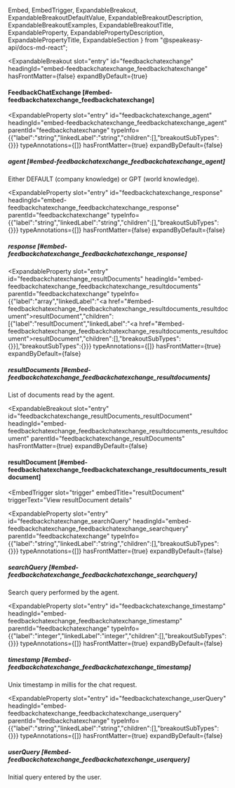   Embed,
  EmbedTrigger,
  ExpandableBreakout,
  ExpandableBreakoutDefaultValue,
  ExpandableBreakoutDescription,
  ExpandableBreakoutExamples,
  ExpandableBreakoutTitle,
  ExpandableProperty,
  ExpandablePropertyDescription,
  ExpandablePropertyTitle,
  ExpandableSection
} from "@speakeasy-api/docs-md-react";

<ExpandableSection>

<ExpandableBreakout
  slot="entry"
  id="feedbackchatexchange"
  headingId="embed-feedbackchatexchange_feedbackchatexchange"
  hasFrontMatter={false}
  expandByDefault={true}
>

<ExpandableBreakoutTitle slot="title">

#### FeedbackChatExchange [#embed-feedbackchatexchange_feedbackchatexchange]

</ExpandableBreakoutTitle>

<ExpandableBreakoutDescription slot="description">

</ExpandableBreakoutDescription>

<ExpandableBreakoutExamples slot="examples">

</ExpandableBreakoutExamples>

<ExpandableBreakoutDefaultValue slot="defaultValue">

</ExpandableBreakoutDefaultValue>

</ExpandableBreakout>

<ExpandableProperty
  slot="entry"
  id="feedbackchatexchange_agent"
  headingId="embed-feedbackchatexchange_feedbackchatexchange_agent"
  parentId="feedbackchatexchange"
  typeInfo={{"label":"string","linkedLabel":"string","children":[],"breakoutSubTypes":{}}}
  typeAnnotations={[]}
  hasFrontMatter={true}
  expandByDefault={false}
>

<ExpandablePropertyTitle slot="title">

##### agent [#embed-feedbackchatexchange_feedbackchatexchange_agent]

</ExpandablePropertyTitle>

<ExpandablePropertyDescription slot="description">

Either DEFAULT (company knowledge) or GPT (world knowledge).

</ExpandablePropertyDescription>

</ExpandableProperty>

<ExpandableProperty
  slot="entry"
  id="feedbackchatexchange_response"
  headingId="embed-feedbackchatexchange_feedbackchatexchange_response"
  parentId="feedbackchatexchange"
  typeInfo={{"label":"string","linkedLabel":"string","children":[],"breakoutSubTypes":{}}}
  typeAnnotations={[]}
  hasFrontMatter={false}
  expandByDefault={false}
>

<ExpandablePropertyTitle slot="title">

##### response [#embed-feedbackchatexchange_feedbackchatexchange_response]

</ExpandablePropertyTitle>

</ExpandableProperty>

<ExpandableProperty
  slot="entry"
  id="feedbackchatexchange_resultDocuments"
  headingId="embed-feedbackchatexchange_feedbackchatexchange_resultdocuments"
  parentId="feedbackchatexchange"
  typeInfo={{"label":"array","linkedLabel":"<a href=\"#embed-feedbackchatexchange_feedbackchatexchange_resultdocuments_resultdocument\">resultDocument</a>","children":[{"label":"resultDocument","linkedLabel":"<a href=\"#embed-feedbackchatexchange_feedbackchatexchange_resultdocuments_resultdocument\">resultDocument</a>","children":[],"breakoutSubTypes":{}}],"breakoutSubTypes":{}}}
  typeAnnotations={[]}
  hasFrontMatter={true}
  expandByDefault={false}
>

<ExpandablePropertyTitle slot="title">

##### resultDocuments [#embed-feedbackchatexchange_feedbackchatexchange_resultdocuments]

</ExpandablePropertyTitle>

<ExpandablePropertyDescription slot="description">

List of documents read by the agent.

</ExpandablePropertyDescription>

</ExpandableProperty>

<ExpandableBreakout
  slot="entry"
  id="feedbackchatexchange_resultDocuments_resultDocument"
  headingId="embed-feedbackchatexchange_feedbackchatexchange_resultdocuments_resultdocument"
  parentId="feedbackchatexchange_resultDocuments"
  hasFrontMatter={true}
  expandByDefault={false}
>

<ExpandableBreakoutTitle slot="title">

#### resultDocument [#embed-feedbackchatexchange_feedbackchatexchange_resultdocuments_resultdocument]

</ExpandableBreakoutTitle>

<ExpandableBreakoutDescription slot="description">

</ExpandableBreakoutDescription>

<ExpandableBreakoutExamples slot="examples">

</ExpandableBreakoutExamples>

<ExpandableBreakoutDefaultValue slot="defaultValue">

</ExpandableBreakoutDefaultValue>

<Embed slot="embed">

<EmbedTrigger
  slot="trigger"
  embedTitle="resultDocument"
  triggerText="View resultDocument details"
>

<Embedresultdocument />

</EmbedTrigger>

</Embed>

</ExpandableBreakout>

<ExpandableProperty
  slot="entry"
  id="feedbackchatexchange_searchQuery"
  headingId="embed-feedbackchatexchange_feedbackchatexchange_searchquery"
  parentId="feedbackchatexchange"
  typeInfo={{"label":"string","linkedLabel":"string","children":[],"breakoutSubTypes":{}}}
  typeAnnotations={[]}
  hasFrontMatter={true}
  expandByDefault={false}
>

<ExpandablePropertyTitle slot="title">

##### searchQuery [#embed-feedbackchatexchange_feedbackchatexchange_searchquery]

</ExpandablePropertyTitle>

<ExpandablePropertyDescription slot="description">

Search query performed by the agent.

</ExpandablePropertyDescription>

</ExpandableProperty>

<ExpandableProperty
  slot="entry"
  id="feedbackchatexchange_timestamp"
  headingId="embed-feedbackchatexchange_feedbackchatexchange_timestamp"
  parentId="feedbackchatexchange"
  typeInfo={{"label":"integer","linkedLabel":"integer","children":[],"breakoutSubTypes":{}}}
  typeAnnotations={[]}
  hasFrontMatter={true}
  expandByDefault={false}
>

<ExpandablePropertyTitle slot="title">

##### timestamp [#embed-feedbackchatexchange_feedbackchatexchange_timestamp]

</ExpandablePropertyTitle>

<ExpandablePropertyDescription slot="description">

Unix timestamp in millis for the chat request.

</ExpandablePropertyDescription>

</ExpandableProperty>

<ExpandableProperty
  slot="entry"
  id="feedbackchatexchange_userQuery"
  headingId="embed-feedbackchatexchange_feedbackchatexchange_userquery"
  parentId="feedbackchatexchange"
  typeInfo={{"label":"string","linkedLabel":"string","children":[],"breakoutSubTypes":{}}}
  typeAnnotations={[]}
  hasFrontMatter={true}
  expandByDefault={false}
>

<ExpandablePropertyTitle slot="title">

##### userQuery [#embed-feedbackchatexchange_feedbackchatexchange_userquery]

</ExpandablePropertyTitle>

<ExpandablePropertyDescription slot="description">

Initial query entered by the user.

</ExpandablePropertyDescription>

</ExpandableProperty>

</ExpandableSection>